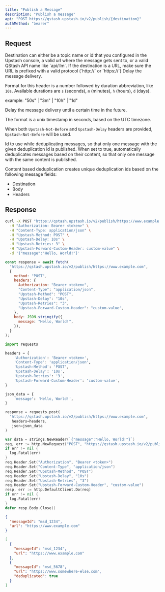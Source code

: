 ```yaml
---
title: "Publish a Message"
description: "Publish a message"
api: "POST https://qstash.upstash.io/v2/publish/{destination}"
authMethod: "bearer"
---
```


## Request

<ParamField path="destination" type="string" required>
  Destination can either be a topic name or id that you configured in the
  Upstash console, a valid url where the message gets sent to, or a valid
  QStash API name like `api/llm`. If the destination is a URL, make sure
  the URL is prefixed with a valid protocol (`http://` or `https://`)
</ParamField>

<Snippet file="qstash-common-request.mdx" />

<ParamField header="Upstash-Delay" type="string" >
Delay the message delivery.

Format for this header is a number followed by duration abbreviation, like
`10s`. Available durations are `s` (seconds), `m` (minutes), `h` (hours), `d`
(days).

example: "50s" | "3m" | "10h" | "1d"
</ParamField>

<ParamField header="Upstash-Not-Before" type="int" >
  Delay the message delivery until a certain time in the future.

  The format is a unix timestamp in seconds, based on the UTC timezone.

  When both `Upstash-Not-Before` and `Upstash-Delay` headers are provided,
  `Upstash-Not-Before` will be used.
</ParamField>

<ParamField header="Upstash-Deduplication-Id" type="string">
  Id to use while deduplicating messages, so that only one message with
  the given deduplication id is published.
</ParamField>

<ParamField header="Upstash-Content-Based-Deduplication" type="boolean">
  When set to true, automatically deduplicates messages based on their content,
  so that only one message with the same content is published.

  Content based deduplication creates unique deduplication ids based on the
  following message fields:

  - Destination
  - Body
  - Headers
</ParamField>

## Response

<Snippet file="qstash-publish-response.mdx" />

<RequestExample>

```sh curl
curl -X POST "https://qstash.upstash.io/v2/publish/https://www.example.com" \
  -H "Authorization: Bearer <token>" \
  -H "Content-Type: application/json" \
  -H "Upstash-Method: POST" \
  -H "Upstash-Delay: 10s" \
  -H "Upstash-Retries: 3" \
  -H "Upstash-Forward-Custom-Header: custom-value" \
  -d '{"message":"Hello, World!"}'
```

```js Node
const response = await fetch(
  "https://qstash.upstash.io/v2/publish/https://www.example.com",
  {
    method: "POST",
    headers: {
      Authorization: "Bearer <token>",
      "Content-Type": "application/json",
      "Upstash-Method": "POST",
      "Upstash-Delay": "10s",
      "Upstash-Retries": "3",
      "Upstash-Forward-Custom-Header": "custom-value",
    },
    body: JSON.stringify({
      message: "Hello, World!",
    }),
  }
);
```


```python Python
import requests

headers = {
    'Authorization': 'Bearer <token>',
    'Content-Type': 'application/json',
    'Upstash-Method': 'POST',
    'Upstash-Delay': '10s',
    'Upstash-Retries': '3',
    'Upstash-Forward-Custom-Header': 'custom-value',
}

json_data = {
    'message': 'Hello, World!',
}

response = requests.post(
  'https://qstash.upstash.io/v2/publish/https://www.example.com',
   headers=headers,
   json=json_data
)
```

```go Go
var data = strings.NewReader(`{"message":"Hello, World!"}`)
req, err := http.NewRequest("POST", "https://qstash.upstash.io/v2/publish/https://www.example.com", data)
if err != nil {
  log.Fatal(err)
}
req.Header.Set("Authorization", "Bearer <token>")
req.Header.Set("Content-Type", "application/json")
req.Header.Set("Upstash-Method", "POST")
req.Header.Set("Upstash-Delay", "10s")
req.Header.Set("Upstash-Retries", "3")
req.Header.Set("Upstash-Forward-Custom-Header", "custom-value")
resp, err := http.DefaultClient.Do(req)
if err != nil {
  log.Fatal(err)
}
defer resp.Body.Close()
```


</RequestExample>

<ResponseExample>

```json URL
{
  "messageId": "msd_1234",
  "url": "https://www.example.com"
}
```

```json URL Group
[
  {
    "messageId": "msd_1234",
    "url": "https://www.example.com"
  },
  {
    "messageId": "msd_5678",
    "url": "https://www.somewhere-else.com",
    "deduplicated": true
  }
]
```

</ResponseExample>
